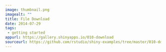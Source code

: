 ```yaml
---
image: thumbnail.png
imagealt: ""
title: File Download
date: 2014-07-29 
tags: 
 - getting started
appurl: https://gallery.shinyapps.io/010-download
sourceurl: https://github.com/rstudio/shiny-examples/tree/master/010-download
---
```

